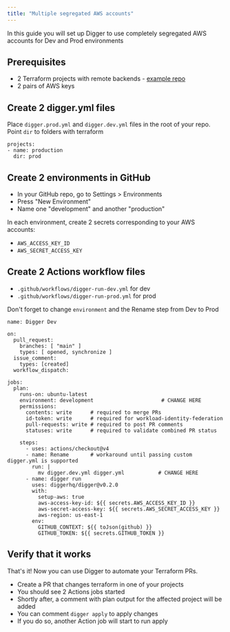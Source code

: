 ```yaml
---
title: "Multiple segregated AWS accounts"
---
```


In this guide you will set up Digger to use completely segregated AWS accounts for Dev and Prod environments

## Prerequisites
- 2 Terraform projects with remote backends - [example repo](https://github.com/diggerhq/demo-aws-multiacc)
- 2 pairs of AWS keys

## Create 2 digger.yml files

Place `digger.prod.yml` and `digger.dev.yml` files in the root of your repo. Point `dir` to folders with terraform

```
projects:
- name: production
  dir: prod
```

## Create 2 environments in GitHub
- In your GitHub repo, go to Settings > Environments
- Press "New Environment"
- Name one "development" and another "production"

In each environment, create 2 secrets corresponding to your AWS accounts:
- `AWS_ACCESS_KEY_ID`
- `AWS_SECRET_ACCESS_KEY`

## Create 2 Actions workflow files
- `.github/workflows/digger-run-dev.yml` for dev
- `.github/workflows/digger-run-prod.yml` for prod

Don't forget to change `environment` and the Rename step from Dev to Prod

```
name: Digger Dev

on:
  pull_request:
    branches: [ "main" ]
    types: [ opened, synchronize ]
  issue_comment:
    types: [created]
  workflow_dispatch:

jobs:
  plan:
    runs-on: ubuntu-latest
    environment: development                      # CHANGE HERE
    permissions:    
      contents: write      # required to merge PRs
      id-token: write      # required for workload-identity-federation
      pull-requests: write # required to post PR comments
      statuses: write      # required to validate combined PR status

    steps:
      - uses: actions/checkout@v4
      - name: Rename       # workaround until passing custom digger.yml is supported
        run: |
          mv digger.dev.yml digger.yml           # CHANGE HERE
      - name: digger run
        uses: diggerhq/digger@v0.2.0
        with:
          setup-aws: true
          aws-access-key-id: ${{ secrets.AWS_ACCESS_KEY_ID }}
          aws-secret-access-key: ${{ secrets.AWS_SECRET_ACCESS_KEY }}
          aws-region: us-east-1
        env:
          GITHUB_CONTEXT: ${{ toJson(github) }}
          GITHUB_TOKEN: ${{ secrets.GITHUB_TOKEN }}
```

## Verify that it works
That's it! Now you can use Digger to automate your Terraform PRs.

- Create a PR that changes terraform in one of your projects
- You should see 2 Actions jobs started
- Shortly after, a comment with plan output for the affected project will be added
- You can comment `digger apply` to apply changes
- If you do so, another Action job will start to run apply

